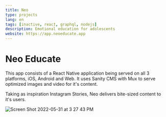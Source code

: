 ```yaml
---
title: Neo
type: projects
lang: en
tags: [inactive, react, graphql, nodejs]
description: Emotional education for adolescents
website: https://app.neoeducate.app
---
```


# Neo Educate

This app consists of a React Native application being served on all 3 platforms, iOS, Android and Web. It uses Sanity CMS with Mux to serve optimized images and video for it's content.

Taking as inspiration Instagram Stories, Neo delivers bite-sized content to it's users.

<img
	alt="Screen Shot 2022-05-31 at 3 27 43 PM"
	src="https://github.com/cesargdm/cesargdm.com/raw/main/src/assets/images/Screenshot%202022-12-01%20at%2011.49.38%20AM.png"
/>
